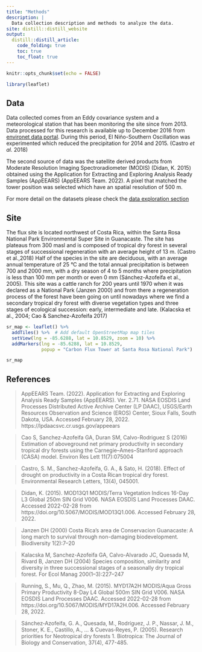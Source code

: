 ```yaml
---
title: "Methods"
description: |
  Data collection description and methods to analyze the data.
site: distill::distill_website
output:
  distill::distill_article:
    code_folding: true
    toc: true
    toc_float: true
---
```


```r
knitr::opts_chunk$set(echo = FALSE)

library(leaflet)
```

<!-- 3. Methods (~200 words) -->

<!-- Data collection – Briefly describe your sampling procedure/experimental  -->
<!-- design/measurement protocols. How did you select a sample from a population in -->
<!-- a way that allows you to generalize? Please only describe the data that you  -->
<!-- actually analyze as part of this course project, not other things you have done  -->
<!-- as part of your thesis! -->

## Data

Data collected comes from an Eddy covariance system and a meteorological station
that has been monitoring the site since from 2013. Data processed for this research
is available up to December 2016 from [environet data portal](https://www.enviro-net.org/).
During this period, El Niño-Southern Oscillation was experimented which reduced 
the precipitation for 2014 and 2015. (Castro _et al._ 2018)

The second source of data was the satellite derived products from Moderate 
Resolution Imaging Spectroradiometer (MODIS) (Didan, K. 2015) obtained using 
the Application for Extracting and Exploring Analysis Ready Samples (AρρEEARS) 
(AppEEARS Team. 2022). A pixel that matched the tower position was selected which
have an spatial resolution of 500 m.

For more detail on the datasets please check the [data exploration section](https://ronnyhdez.github.io/gpp_remote_sensing/eda.html)

<!-- Visual Elements – These are probably most important in this section to keep your -->
<!-- reader’s attention. Avoid lengthy method descriptions, and instead use maps of  -->
<!-- your study sites, diagrams of your experimental and sampling designs, and tables -->
<!-- with design statistics, such as number of sites/blocks/reps, and transects/plots -->
<!-- within reps. Ground or aerial photos of your field sites with diagrams drawn on  -->
<!-- top of them in PowerPoint can be very effective. -->

## Site

The flux site is located northwest of Costa Rica, within the Santa Rosa National Park Environmental Super Site in Guanacaste. The site has plateaus from 300 masl and is composed of tropical dry forest in several stages of successional regeneration with an average height of 13 m. (Castro et al.,2018) Half of the species in the site are deciduous, with an average annual temperature of 25 °C and the total annual precipitation is between 700 and 2000 mm, with a dry season of 4 to 5 months where precipitation is less than 100 mm per month or even 0 mm (Sánchez-Azofeifa et al., 2005). This site was a cattle ranch for 200 years until 1970 when it was declared as a National Park (Janzen 2000) and from there a regeneration process of the forest have been going on until nowadays where we find a secondary tropical dry forest with diverse vegetation types and three stages of ecological succession: early, intermediate and late. (Kalacska et al., 2004; Cao & Sanchez-Azofeifa 2017) 

```r
sr_map <- leaflet() %>%
  addTiles() %>%  # Add default OpenStreetMap map tiles
  setView(lng = -85.6288, lat = 10.8529, zoom = 10) %>% 
  addMarkers(lng = -85.6288, lat = 10.8529, 
             popup = "Carbon Flux Tower at Santa Rosa National Park")

sr_map
```

## References

 > AppEEARS Team. (2022). Application for Extracting and Exploring Analysis Ready Samples (AppEEARS). Ver. 2.71. NASA EOSDIS Land Processes Distributed Active Archive Center (LP DAAC), USGS/Earth Resources Observation and Science (EROS) Center, Sioux Falls, South Dakota, USA. Accessed February 28, 2022. https://lpdaacsvc.cr.usgs.gov/appeears
 
 > Cao S, Sanchez-Azofeifa GA, Duran SM, Calvo-Rodriguez S (2016) Estimation of aboveground net primary productivity in secondary tropical dry forests using the Carnegie–Ames–Stanford approach (CASA) model. Environ Res Lett 11(7):075004
 
 > Castro, S. M., Sanchez-Azofeifa, G. A., & Sato, H. (2018). Effect of drought on productivity in a Costa Rican tropical dry forest. Environmental Research Letters, 13(4), 045001.
 
 > Didan, K. (2015). MOD13Q1 MODIS/Terra Vegetation Indices 16-Day L3 Global 250m SIN Grid V006. NASA EOSDIS Land Processes DAAC. Accessed 2022-02-28 from https://doi.org/10.5067/MODIS/MOD13Q1.006. Accessed February 28, 2022.
 
 > Janzen DH (2000) Costa Rica's area de Conservacion Guanacaste: A long march to survival through non-damaging biodevelopment. Biodiversity 1(2):7–20
 
 > Kalacska M, Sanchez-Azofeifa GA, Calvo-Alvarado JC, Quesada M, Rivard B, Janzen DH (2004) Species composition, similarity and diversity in three successional stages of a seasonally dry tropical forest. For Ecol Manag 200(1–3):227–247

 > Running, S., Mu, Q., Zhao, M. (2015). MYD17A2H MODIS/Aqua Gross Primary Productivity 8-Day L4 Global 500m SIN Grid V006. NASA EOSDIS Land Processes DAAC. Accessed 2022-02-28 from https://doi.org/10.5067/MODIS/MYD17A2H.006. Accessed February 28, 2022.
 
 > Sánchez‐Azofeifa, G. A., Quesada, M., Rodríguez, J. P., Nassar, J. M., Stoner, K. E., Castillo, A., ... & Cuevas‐Reyes, P. (2005). Research priorities for Neotropical dry forests 1. Biotropica: The Journal of Biology and Conservation, 37(4), 477-485.


 

